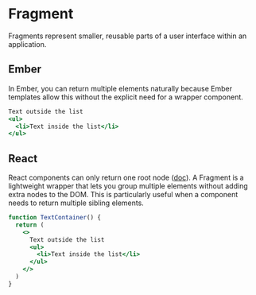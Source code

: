# Fragment

Fragments represent smaller, reusable parts of a user interface within an application.

## Ember 

In Ember, you can return multiple elements naturally because Ember templates allow this without the explicit need for a wrapper component.

```hbs
Text outside the list
<ul>
  <li>Text inside the list</li>
</ul>
```

## React 

React components can only return one root node ([doc](https://react.dev/reference/react/Fragment)). A Fragment is a lightweight wrapper that lets you group multiple elements without adding extra nodes to the DOM. This is particularly useful when a component needs to return multiple sibling elements.


```jsx live
function TextContainer() {
  return (
    <>
      Text outside the list
      <ul>
        <li>Text inside the list</li>
      </ul>
    </>
  )
}
```



